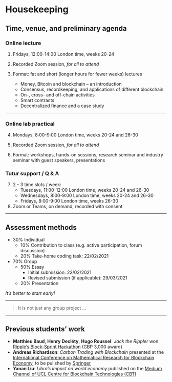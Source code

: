 # Housekeeping

## Time, venue, and preliminary agenda

### Online lecture

(@) Fridays, 12:00-14:00 London time, weeks 20-24

(@) Recorded Zoom session, *for all to attend*

(@) Format: fat and short (longer hours for fewer weeks) lectures
    - Money, Bitcoin and blockchain -- an introduction
    - Consensus, recordkeeping, and applications of different blockchain
    - On-, cross- and off-chain activities
    - Smart contracts
    - Decentralized finance and a case study

---

### Online lab practical 

(@) Mondays, 8:00-9:00 London time, weeks 20-24 and 26-30

(@) Recorded Zoom session, *for all to attend*

(@) Format: workshops, hands-on sessions,  research seminar and industry seminar with guest speakers, presentations


### Tutur support / Q & A

(@) 2 - 3 time slots / week:
    - Tuesdays, 11:00-12:00 London time, weeks 20-24 and 26-30
    - Wednesdays, 8:00-9:00 London time, weeks 20-24 and 26-30
    - Fridays, 8:00-9:00 London time, weeks 26-30

(@) Zoom or Teams, on demand, recorded with consent

---

## Assessment methods

- 30% Individual
    - 10% Contribution to class (e.g. active participation, forum discussion)
    - 20% Take-home coding task: 22/02/2021
- 70% Group
    - 50% Essay
        - Initial submission: 22/02/2021
        - Revised submission (if applicable): 29/03/2021
    - 20% Presentation

*It's better to start early!*

---

> It is not just any group project ...

---

## Previous students' work

- **Matthieu Baud**, **Henry Decléty**, **Hugo Roussel**: *Jack the Rippler* won [Ripple's Block-Sprint Hackathon](https://actu.epfl.ch/news/fast-as-lightning-prize-of-the-block-sprint-hack-2/) (GBP 3,000 award) 
- **Andreas Richardson**: *Carbon Trading with Blockchain* presented at the [International Conference on
Mathematical Research for Blockchain Economy](https://www.marble-conference.org/marble2020-programme), to be pulished by [Springer](https://www.springer.com/gp/book/9783030533557)
- **Yanan Liu**: *Libra's impact on world economy* published on the [Medium Channel of UCL Centre for Blockchain Technologies (CBT)](https://medium.com/uclcbt/inception-of-stablecoins-like-libra-and-its-impact-on-world-economy-73d9124f25a6)
